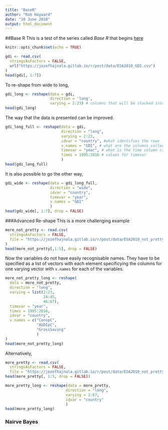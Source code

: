 ```yaml
---
title: "BaseR"
author: "Rob Hayward"
date: "10 June 2018"
output: html_document
---
```

##Base R
This is a test of the series called *Base R* that begins [here](https://jozefhajnala.gitlab.io/r/r001-reshape/)

```r
knitr::opts_chunk$set(echo = TRUE)
```

```r
gdi <- read.csv(
  stringsAsFactors = FALSE, 
  url("https://jozefhajnala.gitlab.io/r/post/data/ESA2010_GDI.csv")
)
head(gdi[, 1:7])
```
To re-shape from wide to long, 
```r
gdi_long <- reshape(data = gdi, 
                    direction = 'long',
                    varying = 2:23) # columns that will be stacked into 1
head(gdi_long)
```
The way that the data is presented can be improved. 
```r
gdi_long_full <- reshape(data = gdi, 
                         direction = "long", 
                         varying = 2:23, 
                         idvar = "country", #what identifies the rows
                         v.names = "GDI", # what are the columns called
                         timevar = "year", # what is the time column called
                         times = 1995:2016 # values for timevar
                         )
head(gdi_long_full)
```
It is also possible to go the other way, 
```r
gdi_wide <- reshape(data = gdi_long_full, 
                    direction = "wide", 
                    idvar = "country", 
                    timevar = "year", 
                    v.names = "GDI" 
                    )
head(gdi_wide[, 1:7], drop = FALSE)
```
###Advanced Re-shape
This is a more challenging example
```r
more_not_pretty <- read.csv(
  stringsAsFactors = FALSE,
  file = "https://jozefhajnala.gitlab.io/r/post/data/ESA2010_not_pretty.csv"
)
head(more_not_pretty[,1:5], drop = FALSE)
```
Now the variables do not have easily recognisable names.  They have to be specified as a list of vectors with each element specificying the columns for one varying vector with ``v.names`` for each of the variables. 
```r
more_not_pretty_long <- reshape(
  data = more_not_pretty,
  direction = "long", 
  varying = list(2:23,
                 24:45,
                 46:67),
  timevar = "year",
  times = 1995:2016,
  idvar = "country",
  v.names = c("ConspC",
              "AGDIpC",
              "GrossSaving"
              )
)
head(more_not_pretty_long)
```
Alternatively, 

```r
more_pretty <- read.csv(
  stringsAsFactors = FALSE,
  file = "https://jozefhajnala.gitlab.io/r/post/data/ESA2010_not_pretty.csv")
head(more_pretty[, 1:5, drop = FALSE])
```

```r
more_pretty_long <- reshape(data = more_pretty, 
                           direction = "long", 
                           varying = 2:67,
                           idvar = "country"
                           )
head(more_pretty_long)
```


### Nairve Bayes





